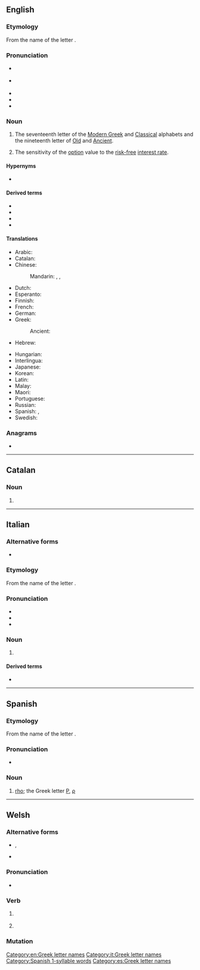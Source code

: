 {{also|Rho|rhô|rhɔ}}
==English==
{{letter_disp2|pi|[[image:Greek_uc_rho.png|31px]][[image:Greek_lc_rho.png|27px]]|sigma|ῥῶ|Ρ|ρ}}

===Etymology===
From the name of the {{etyl|grc|en}} letter {{m|grc|ῥῶ}}.

===Pronunciation===
* {{a|RP}} {{IPA|en|/ɹəʊ/}}
* {{a|GenAm}} {{IPA|en|/ɹoʊ/}}
* {{audio|en|en-us-rho.ogg|Audio (US)}}
* {{homophones|en|row|roe|Roe|Rowe}}
* {{rhymes|en|əʊ}}

===Noun===
{{en-noun}}

# The seventeenth letter of the [[Modern Greek]] and [[Classical Greek|Classical]] alphabets and the nineteenth letter of [[Old Greek|Old]] and [[Ancient Greek|Ancient]].
# {{lb|en|finance}} The sensitivity of the [[option]] value to the [[risk-free]] [[interest rate]].

====Hypernyms====
* {{sense|measure of derivative price sensitivity}} {{l|en|Greeks}} {{qualifier|includes list of coordinate terms}}

====Derived terms====
* {{l|en|Rho factor}}
* {{l|en|rho meson}}
* {{l|en|rhotic}}
* {{l|en|Spearman's rho}}

====Translations====
{{trans-top|letter of Greek alphabet}}
* Arabic: {{t|ar|رُو|m}}
* Catalan: {{t+|ca|ro|f}}
* Chinese:
*: Mandarin: {{t+|cmn|肉|tr=ròu|sc=Hani}}, {{t+|cmn|若|tr=ruò|sc=Hani}}, {{t+|cmn|柔|tr=róu|sc=Hani}}
* Dutch: {{t|nl|rho|m|f}}
* Esperanto: {{t+|eo|roto}}
* Finnish: {{t+|fi|rhoo}}
* French: {{t+|fr|rhô|m}}
* German: {{t+|de|Rho|n}}
* Greek: {{t+|el|ρο|n}}
*: Ancient: {{t|grc|ῥῶ|n}}
* Hebrew: {{t|he|רוֹ|f|tr=ro}}
{{trans-mid}}
* Hungarian: {{t+|hu|ró}}
* Interlingua: {{t|ia|rho}}
* Japanese: {{t+|ja|ロー|tr=rō|sc=Jpan}}
* Korean: {{t+|ko|로|sc=Kore}}
* Latin: {{t+|la|rhō|n}}
* Malay: {{t|ms|ro}}
* Maori: {{t|mi|rōu  }}
* Portuguese: {{t+|pt|rô|m}}
* Russian: {{t+|ru|ро|n}}
* Spanish: {{t+|es|ro|f}}, {{t|es|rho|f}}
* Swedish: {{t+|sv|rho}}
{{trans-bottom}}

===Anagrams===
* {{anagrams|en|a=hor|ROH|Roh|hor}}

[[Category:en:Greek letter names]]

----

==Catalan==

===Noun===
{{ca-noun|f}}

# {{alternative spelling of|ca|ro}}

----

==Italian==

===Alternative forms===
* {{l|it|ro}}

===Etymology===
From the name of the {{etyl|grc|it}} letter {{m|grc|ῥῶ}}.

===Pronunciation===
* {{IPA|it|/rɔ/|[r̺ɔ]}}
* {{hyphenation|it|rò}}
* {{rhymes|it|ɔ}}

===Noun===
{{wikipedia|lang=it}}
{{it-noun|m|g2=f|-}}

# {{l|en|rho}} {{gloss|Greek letter}}

====Derived terms====
* {{l|it|rotacismo}}

[[Category:it:Greek letter names]]

----

==Spanish==

===Etymology===
From the name of the {{etyl|grc|es}} letter {{m|grc|ῥῶ}}.

===Pronunciation===
* {{es-IPA|ró}}

===Noun===
{{es-noun|f}}

# [[rho]]; the Greek letter [[Ρ]], [[ρ]]
#: {{syn|es|ro}}

[[Category:Spanish 1-syllable words]]
[[Category:es:Greek letter names]]

----

==Welsh==

===Alternative forms===
* {{sense|subjunctive}} {{l|cy|rhoddo}}, {{l|cy|rhotho}}
* {{sense|imperative}} {{l|cy|dyro}}

===Pronunciation===
* {{IPA|cy|/r̥oː/}}

===Verb===
{{head|cy|verb form}}

# {{lb|cy|literary}} {{inflection of|cy|rhoi||3|s|subj}}
# {{lb|cy|literary}} {{inflection of|cy|rhoi||2|s|impr}}

===Mutation===
{{cy-mut}}